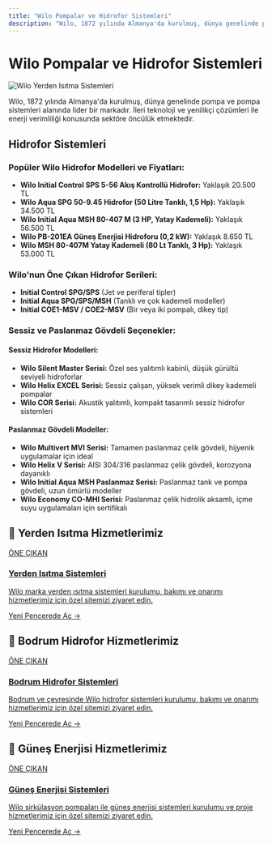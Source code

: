 ```yaml
---
title: "Wilo Pompalar ve Hidrofor Sistemleri"
description: "Wilo, 1872 yılında Almanya'da kurulmuş, dünya genelinde pompa ve pompa sistemleri alanında lider bir markadır. İleri teknoloji ve yenilikçi çözümleri ile ene..."
---
```


# Wilo Pompalar ve Hidrofor Sistemleri

<div class="service-header-image">
  <img src="/images/yerden-isitma/007_gul-tekin-muhendislik.jpg" alt="Wilo Yerden Isıtma Sistemleri" />
</div>

Wilo, 1872 yılında Almanya'da kurulmuş, dünya genelinde pompa ve pompa sistemleri alanında lider bir markadır. İleri teknoloji ve yenilikçi çözümleri ile enerji verimliliği konusunda sektöre öncülük etmektedir.

## Hidrofor Sistemleri

### Popüler Wilo Hidrofor Modelleri ve Fiyatları:

- **Wilo Initial Control SPS 5-56 Akış Kontrollü Hidrofor:** Yaklaşık 20.500 TL
- **Wilo Aqua SPG 50-9.45 Hidrofor (50 Litre Tanklı, 1,5 Hp):** Yaklaşık 34.500 TL
- **Wilo Initial Aqua MSH 80-407 M (3 HP, Yatay Kademeli):** Yaklaşık 56.500 TL
- **Wilo PB-201EA Güneş Enerjisi Hidroforu (0,2 kW):** Yaklaşık 8.650 TL
- **Wilo MSH 80-407M Yatay Kademeli (80 Lt Tanklı, 3 Hp):** Yaklaşık 53.000 TL

### Wilo'nun Öne Çıkan Hidrofor Serileri:

- **Initial Control SPG/SPS** (Jet ve periferal tipler)
- **Initial Aqua SPG/SPS/MSH** (Tanklı ve çok kademeli modeller)
- **Initial COE1-MSV / COE2-MSV** (Bir veya iki pompalı, dikey tip)

### Sessiz ve Paslanmaz Gövdeli Seçenekler:

#### Sessiz Hidrofor Modelleri:
- **Wilo Silent Master Serisi:** Özel ses yalıtımlı kabinli, düşük gürültü seviyeli hidroforlar
- **Wilo Helix EXCEL Serisi:** Sessiz çalışan, yüksek verimli dikey kademeli pompalar
- **Wilo COR Serisi:** Akustik yalıtımlı, kompakt tasarımlı sessiz hidrofor sistemleri

#### Paslanmaz Gövdeli Modeller:
- **Wilo Multivert MVI Serisi:** Tamamen paslanmaz çelik gövdeli, hijyenik uygulamalar için ideal
- **Wilo Helix V Serisi:** AISI 304/316 paslanmaz çelik gövdeli, korozyona dayanıklı
- **Wilo Initial Aqua MSH Paslanmaz Serisi:** Paslanmaz tank ve pompa gövdeli, uzun ömürlü modeller
- **Wilo Economy CO-MHI Serisi:** Paslanmaz çelik hidrolik aksamlı, içme suyu uygulamaları için sertifikalı

## 🌟 Yerden Isıtma Hizmetlerimiz

<a href="https://yerden-isitma.gul-tekinmuhendislik.com/" target="_blank" rel="noopener noreferrer" class="link-card featured">
  <div class="link-card-content">
    <span class="badge">ÖNE ÇIKAN</span>
    <h3>Yerden Isıtma Sistemleri</h3>
    <p>Wilo marka yerden ısıtma sistemleri kurulumu, bakımı ve onarımı hizmetlerimiz için özel sitemizi ziyaret edin.</p>
    <span class="link-card-cta">Yeni Pencerede Aç →</span>
  </div>
</a>

## 🌟 Bodrum Hidrofor Hizmetlerimiz

<a href="https://bodrum-hidrofor.gul-tekinmuhendislik.com" target="_blank" rel="noopener noreferrer" class="link-card featured">
  <div class="link-card-content">
    <span class="badge">ÖNE ÇIKAN</span>
    <h3>Bodrum Hidrofor Sistemleri</h3>
    <p>Bodrum ve çevresinde Wilo hidrofor sistemleri kurulumu, bakımı ve onarımı hizmetlerimiz için özel sitemizi ziyaret edin.</p>
    <span class="link-card-cta">Yeni Pencerede Aç →</span>
  </div>
</a>

## 🌟 Güneş Enerjisi Hizmetlerimiz

<a href="https://gunes-enerjisi.gul-tekinmuhendislik.com" target="_blank" rel="noopener noreferrer" class="link-card featured">
  <div class="link-card-content">
    <span class="badge">ÖNE ÇIKAN</span>
    <h3>Güneş Enerjisi Sistemleri</h3>
    <p>Wilo sirkülasyon pompaları ile güneş enerjisi sistemleri kurulumu ve proje hizmetlerimiz için özel sitemizi ziyaret edin.</p>
    <span class="link-card-cta">Yeni Pencerede Aç →</span>
  </div>
</a>
